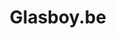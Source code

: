 ---
title: Glasboy.be
description: "Glass lifting solutions"
intro: "Glass lifting solutions"
hero_template: image
template: full
container: md
hero_buttons:
  - component: Link
    label: More
    href: "#more"
    class: surface-primary
    icon_only: true
    icon: /src/icons/down-line.svg
    color: surface-primary
pubDate: Jul 08 2022
layout-hidden: blog

blocks:

  - type: shop_products
    component: ShopProducts
    count: 4
    container: md
    template: list
    title: Verkoop en verhuur
    animate: false
    categories:
      - Zuigers
      - Kranen
      - C-haken
    content: Onze meest verkochte producten

  - type: text_image
    component: TextImage
    container: none
    template: banner
    title: My Image
    reverse: true
    content: >
      ## Over ons

      Glasboy heeft al jaren ervaring in het plaatsen van glas, gebruikmakend van onze eigen minikraan GLASBOY of door middel van verschillende types vrachtwagens met kraan en glaszuigers (afhankelijk van uw werf).


      We zijn 25 jaar geleden gestart in de ramen- en deurensector; eerst louter verkoop, daarna ook productie.


      Later zijn we ons gaan specialiseren in hulp bij plaatsing van glas. Grootte, afstand, hoogte, gewicht en moeilijk bereikbare plaatsen zijn voor ons geen uitdaging!


      Door deze jarenlange ervaring binnen deze sector, zijn wij voor u de geschikte partner voor al uw plaatsingen, projecten,…
    thumbnail: /src/assets/about_us_banner.jpeg
    aspect: ""
    image_size: ""
    animate: false
    block_class: my-0

style:
  hero_template: image
  template: full
  container: sm
  content_class: py-20 text-center
  page_class: ""
  card_template: grid
  hero_surface: surface-dark
  hero_image_opacity: ""
thumbnail: /src/assets/hero.jpeg
og_image: /src/assets/og_image_nebulix.png
---